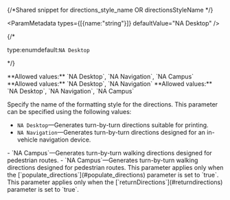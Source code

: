 {/*Shared snippet for directions_style_name OR directionsStyleName */} 


<ParamMetadata types={[{name:"string"}]} defaultValue="NA Desktop" />

{/* <p class="space-x-2"><span class="font-sm text-color-3">type:enum</span><span class="font-bold text-[#6d29cc]">default:`NA Desktop`</span></p> */}

<If c="publication=='rest/online' && requestType=='direct'">
**Allowed values:** `NA Desktop`, `NA Navigation`, `NA Campus`
</If>

<If c="publication=='rest/online' && requestType=='job'">
**Allowed values:** `NA Desktop`, `NA Navigation`
</If>

<If c="publication=='services-reference/enterprise'">
**Allowed values:** `NA Desktop`, `NA Navigation`, `NA Campus`
</If>

Specify the name of the formatting style for the directions. This parameter can be specified using the following values:

- `NA Desktop`—Generates turn-by-turn directions suitable for printing.
- `NA Navigation`—Generates turn-by-turn directions designed for an in-vehicle navigation device.
<If c="publication=='rest/online' && requestType=='direct' ">
- `NA Campus`—Generates turn-by-turn walking directions designed for pedestrian routes.
</If>
<If c="publication=='services-reference/enterprise'">
- `NA Campus`—Generates turn-by-turn walking directions designed for pedestrian routes.
</If>


<If c="requestType=='job'">
This parameter applies only when the [`populate_directions`](#populate_directions) parameter is set to `true`. 
</If>

<If c="requestType=='direct'">
This parameter applies only when the [`returnDirections`](#returndirections) parameter is set to `true`. 
</If>
